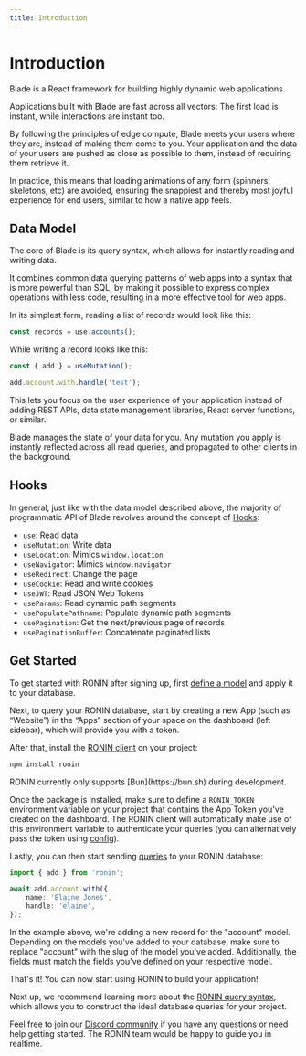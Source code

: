 ```yaml
---
title: Introduction
---
```



# Introduction

Blade is a React framework for building highly dynamic web applications.

Applications built with Blade are fast across all vectors: The first load is instant,
while interactions are instant too.

By following the principles of edge compute, Blade meets your users where they are, instead
of making them come to you. Your application and the data of your users are pushed as
close as possible to them, instead of requiring them retrieve it.

In practice, this means that loading animations of any form (spinners, skeletons, etc)
are avoided, ensuring the snappiest and thereby most joyful experience for end users,
similar to how a native app feels.

## Data Model

The core of Blade is its query syntax, which allows for instantly reading and writing
data.

It combines common data querying patterns of web apps into a syntax that is more powerful
than SQL, by making it possible to express complex operations with less code, resulting in
a more effective tool for web apps.

In its simplest form, reading a list of records would look like this:

```typescript
const records = use.accounts();
```

While writing a record looks like this:

```typescript
const { add } = useMutation();

add.account.with.handle('test');
```

This lets you focus on the user experience of your application instead of adding
REST APIs, data state management libraries, React server functions, or similar.

Blade manages the state of your data for you. Any mutation you apply is instantly
reflected across all read queries, and propagated to other clients in the background.

## Hooks

In general, just like with the data model described above, the majority of programmatic
API of Blade revolves around the concept of [Hooks](https://react.dev/reference/react/hooks):

- `use`: Read data
- `useMutation`: Write data
- `useLocation`: Mimics `window.location`
- `useNavigator`: Mimics `window.navigator`
- `useRedirect`: Change the page
- `useCookie`: Read and write cookies
- `useJWT`: Read JSON Web Tokens
- `useParams`: Read dynamic path segments
- `usePopulatePathname`: Populate dynamic path segments
- `usePagination`: Get the next/previous page of records
- `usePaginationBuffer`: Concatenate paginated lists

## Get Started

To get started with RONIN after signing up, first [define a model](/docs/models) and apply it to your database.

Next, to query your RONIN database, start by creating a new App (such as “Website”) in the “Apps” section of your space on the dashboard (left sidebar), which will provide you with a token.

After that, install the [RONIN client](https://www.npmjs.com/package/ronin) on your project:

```bash title="Terminal"
npm install ronin
```

<AlertCard>
  RONIN currently only supports [Bun](https://bun.sh) during development.
</AlertCard>

Once the package is installed, make sure to define a `RONIN_TOKEN` environment variable on your project that contains the App Token you've created on the dashboard. The RONIN client will automatically make use of this environment variable to authenticate your queries (you can alternatively pass the token using [config](/docs/client)).

Lastly, you can then start sending [queries](/docs/queries) to your RONIN database:

```ts
import { add } from 'ronin';

await add.account.with({
    name: 'Elaine Jones',
    handle: 'elaine',
});
```

In the example above, we're adding a new record for the "account" model. Depending on the models you've added to your database, make sure to replace "account" with the slug of the model you've added. Additionally, the fields must match the fields you've defined on your respective model.

That's it! You can now start using RONIN to build your application!

Next up, we recommend learning more about the [RONIN query syntax](/docs/queries), which allows you to construct the ideal database queries for your project.

Feel free to join our [Discord community](https://discord.gg/ronin) if you have any questions or need help getting started. The RONIN team would be happy to guide you in realtime.